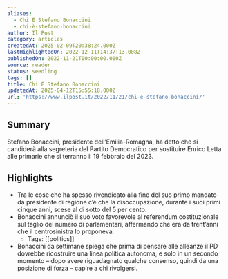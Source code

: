 ```yaml
---
aliases:
  - Chi È Stefano Bonaccini
  - chi-è-stefano-bonaccini
author: Il Post
category: articles
createdAt: 2025-02-09T20:38:24.000Z
lastHighlightedOn: 2022-12-11T14:37:13.008Z
publishedOn: 2022-11-21T00:00:00.000Z
source: reader
status: seedling
tags: []
title: Chi È Stefano Bonaccini
updatedAt: 2025-04-12T15:55:18.000Z
url: 'https://www.ilpost.it/2022/11/21/chi-e-stefano-bonaccini/'
---
```

## Summary

Stefano Bonaccini, presidente dell’Emilia-Romagna, ha detto che si candiderà alla segreteria del Partito Democratico per sostituire Enrico Letta alle primarie che si terranno il 19 febbraio del 2023.

## Highlights

- Tra le cose che ha spesso rivendicato alla fine del suo primo mandato da presidente di regione c’è che la disoccupazione, durante i suoi primi cinque anni, scese al di sotto del 5 per cento.
- Bonaccini annunciò il suo voto favorevole al referendum costituzionale sul taglio del numero di parlamentari, affermando che era da trent’anni che il centrosinistra lo proponeva.
    - Tags: [[politics]]
- Bonaccini da settimane spiega che prima di pensare alle alleanze il PD dovrebbe ricostruire una linea politica autonoma, e solo in un secondo momento – dopo avere riguadagnato qualche consenso, quindi da una posizione di forza – capire a chi rivolgersi.
